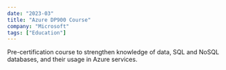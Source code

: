 ```yaml
---
date: "2023-03"
title: "Azure DP900 Course"
company: "Microsoft"
tags: ["Education"]
---
```


Pre-certification course to strengthen knowledge of data, SQL and NoSQL databases, and their usage in Azure services.
